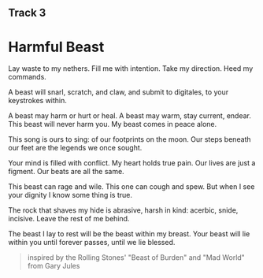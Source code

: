 ## Track 3
# Harmful Beast

Lay waste to my nethers.
Fill me with intention.
Take my direction.
Heed my commands.

A beast will snarl,
scratch, and claw,
and submit to digitales,
to your keystrokes within.

A beast may harm or hurt or heal.
A beast may warm, stay current, endear.
This beast will never harm you.
My beast comes in peace alone.

This song is ours to sing:
of our footprints on the moon.
Our steps beneath our feet
are the legends we once sought.

Your mind is filled with conflict.
My heart holds true pain.
Our lives are just a figment.
Our beats are all the same.

This beast can rage and wile.
This one can cough and spew.
But when I see your dignity
I know some thing is true.

The rock that shaves my hide
is abrasive, harsh in kind:
acerbic, snide, incisive.
Leave the rest of me behind.

The beast I lay to rest
will be the beast within my breast.
Your beast will lie within you
until forever passes,
until we lie blessed.

> inspired by the Rolling Stones' "Beast of Burden" and "Mad World" from Gary Jules